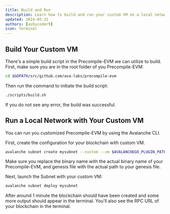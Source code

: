 ```yaml
---
title: Build and Run
description: Learn how to build and run your custom VM on a local network.
updated: 2024-05-31
authors: [ashucoder9]
icon: Terminal
---
```


## Build Your Custom VM

There's a simple build script in the Precompile-EVM we can utilize to build. First, make sure you are in the root folder of you Precompile-EVM:

```bash
cd $GOPATH/src/github.com/ava-labs/precompile-evm
```

Then run the command to initiate the build script:

```bash
./scripts/build.sh
```

If you do not see any error, the build was successful.

## Run a Local Network with Your Custom VM

You can run you customized Precompile-EVM by using the Avalanche CLI.

First, create the configuration for your blockchain with custom VM.

```bash
avalanche subnet create mysubnet --custom --vm $AVALANCHEGO_PLUGIN_PATH/srEXiWaHuhNyGwPUi444Tu47ZEDwxTWrbQiuD7FmgSAQ6X7Dy --genesis ./.devcontainer/genesis-example.json
```

<Callout type="info">
Make sure you replace the binary name with the actual binary name of your Precompile-EVM, and genesis file with the actual path to your genesis file.
</Callout>

Next, launch the Subnet with your custom VM:

```bash
avalanche subnet deploy mysubnet
```

After around 1 minute the blockchain should have been created and some more output should appear in the terminal. You'll also see the RPC URL of your blockchain in the terminal.